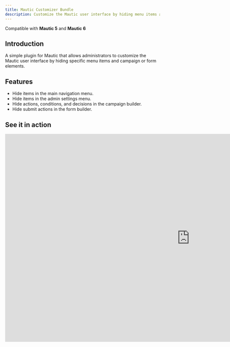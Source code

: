 ```yaml
---
title: Mautic Customizer Bundle
description: Customize the Mautic user interface by hiding menu items and campaign or form elements.
---
```



Compatible with **Mautic 5** and **Mautic 6**

## Introduction

A simple plugin for Mautic that allows administrators to customize the Mautic user interface by hiding specific menu items and campaign or form elements.

## Features

- Hide items in the main navigation menu.
- Hide items in the admin settings menu.
- Hide actions, conditions, and decisions in the campaign builder.
- Hide submit actions in the form builder.

## See it in action

<div style="width:1200px; margin:0 auto;"><div style="position: relative; overflow: hidden; aspect-ratio: 1920/1080"><iframe src="https://share.synthesia.io/embeds/videos/69f98c91-560e-4586-a02d-b15074233d87" loading="lazy" title="Synthesia video player - Customizer for Mautic" allowfullscreen allow="encrypted-media; fullscreen;" style="position: absolute; width: 100%; height: 100%; top: 0; left: 0; border: none; padding: 0; margin: 0; overflow:hidden;"></iframe></div></div>
